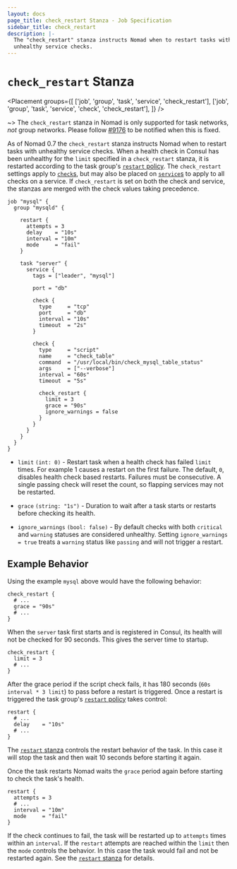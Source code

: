 ```yaml
---
layout: docs
page_title: check_restart Stanza - Job Specification
sidebar_title: check_restart
description: |-
  The "check_restart" stanza instructs Nomad when to restart tasks with
  unhealthy service checks.
---
```


# `check_restart` Stanza

<Placement
  groups={[
    ['job', 'group', 'task', 'service', 'check_restart'],
    ['job', 'group', 'task', 'service', 'check', 'check_restart'],
  ]}
/>

~> The `check_restart` stanza in Nomad is only supported for task networks,
_not_ group networks. Please follow [#9176][gh-9176] to be notified when
this is fixed.

As of Nomad 0.7 the `check_restart` stanza instructs Nomad when to restart
tasks with unhealthy service checks. When a health check in Consul has been
unhealthy for the `limit` specified in a `check_restart` stanza, it is
restarted according to the task group's [`restart` policy][restart_stanza]. The
`check_restart` settings apply to [`check`s][check_stanza], but may also be
placed on [`service`s][service_stanza] to apply to all checks on a service.
If `check_restart` is set on both the check and service, the stanzas are
merged with the check values taking precedence.

```hcl
job "mysql" {
  group "mysqld" {

    restart {
      attempts = 3
      delay    = "10s"
      interval = "10m"
      mode     = "fail"
    }

    task "server" {
      service {
        tags = ["leader", "mysql"]

        port = "db"

        check {
          type     = "tcp"
          port     = "db"
          interval = "10s"
          timeout  = "2s"
        }

        check {
          type     = "script"
          name     = "check_table"
          command  = "/usr/local/bin/check_mysql_table_status"
          args     = ["--verbose"]
          interval = "60s"
          timeout  = "5s"

          check_restart {
            limit = 3
            grace = "90s"
            ignore_warnings = false
          }
        }
      }
    }
  }
}
```

- `limit` `(int: 0)` - Restart task when a health check has failed `limit`
  times. For example 1 causes a restart on the first failure. The default,
  `0`, disables health check based restarts. Failures must be consecutive. A
  single passing check will reset the count, so flapping services may not be
  restarted.

- `grace` `(string: "1s")` - Duration to wait after a task starts or restarts
  before checking its health.

- `ignore_warnings` `(bool: false)` - By default checks with both `critical`
  and `warning` statuses are considered unhealthy. Setting `ignore_warnings = true` treats a `warning` status like `passing` and will not trigger a restart.

## Example Behavior

Using the example `mysql` above would have the following behavior:

```hcl
check_restart {
  # ...
  grace = "90s"
  # ...
}
```

When the `server` task first starts and is registered in Consul, its health
will not be checked for 90 seconds. This gives the server time to startup.

```hcl
check_restart {
  limit = 3
  # ...
}
```

After the grace period if the script check fails, it has 180 seconds (`60s interval * 3 limit`) to pass before a restart is triggered. Once a restart is
triggered the task group's [`restart` policy][restart_stanza] takes control:

```hcl
restart {
  # ...
  delay    = "10s"
  # ...
}
```

The [`restart` stanza][restart_stanza] controls the restart behavior of the
task. In this case it will stop the task and then wait 10 seconds before
starting it again.

Once the task restarts Nomad waits the `grace` period again before starting to
check the task's health.

```hcl
restart {
  attempts = 3
  # ...
  interval = "10m"
  mode     = "fail"
}
```

If the check continues to fail, the task will be restarted up to `attempts`
times within an `interval`. If the `restart` attempts are reached within the
`limit` then the `mode` controls the behavior. In this case the task would fail
and not be restarted again. See the [`restart` stanza][restart_stanza] for
details.

[check_stanza]: /docs/job-specification/service#check-parameters 'check stanza'
[gh-9176]: https://github.com/hashicorp/nomad/issues/9176
[restart_stanza]: /docs/job-specification/restart 'restart stanza'
[service_stanza]: /docs/job-specification/service 'service stanza'
